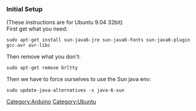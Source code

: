=== Initial Setup ===
(These instructions are for Ubuntu 9.04 32bit)<br>
First get what you need:
<pre>
sudo apt-get install sun-java6-jre sun-java6-fonts sun-java6-plugin gcc-avr avr-libc
</pre>
Then remove what you don't:
<pre>
sudo apt-get remove brltty
</pre>
Then we have to force ourselves to use the Sun java env:
<pre>
sudo update-java-alternatives -s java-6-sun
</pre>

[[Category:Arduino]][[Category:Ubuntu]]